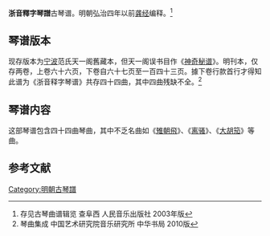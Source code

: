'''浙音釋字琴譜'''古琴谱。明朝弘治四年以前[[龚经|龚经]]编释。<ref>存见古琴曲谱辑览 查阜西 人民音乐出版社 2003年版 </ref>

==琴谱版本==

现存版本为[[宁波|宁波]]范氏天一阁舊藏本，但天一阁误书目作《[[神奇秘谱|神奇秘谱]]》。明刊本，仅存两卷，上卷六十六页，下卷自六十七页至一百四十三页。據下卷行款首行才得知此谱为《浙音释字琴谱》共存四十四曲，其中四曲残缺不全。<ref>琴曲集成 中国艺术研究院音乐研究所 中华书局 2010版</ref>

==琴谱内容==

这部琴谱包含四十四曲琴曲，其中不乏名曲如《[[雉朝飛|雉朝飛]]》、《[[离骚|离骚]]》、《[[大胡笳|大胡笳]]》等曲。

==参考文献==
{{reflist}}
[[Category:明朝古琴譜|Category:明朝古琴譜]]